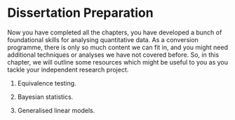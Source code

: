 # Dissertation Preparation 

Now you have completed all the chapters, you have developed a bunch of foundational skills for analysing quantitative data. As a conversion programme, there is only so much content we can fit in, and you might need additional techniques or analyses we have not covered before. So, in this chapter, we will outline some resources which might be useful to you as you tackle your independent research project. 

1. Equivalence testing.

2. Bayesian statistics. 

3. Generalised linear models. 


